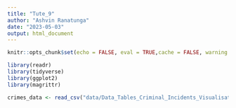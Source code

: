 ```yaml
---
title: "Tute_9"
author: "Ashvin Ranatunga"
date: "2023-05-03"
output: html_document
---
```


```r
knitr::opts_chunk$set(echo = FALSE, eval = TRUE,cache = FALSE, warning = FALSE, message = FALSE)
```

```r
library(readr)
library(tidyverse)
library(ggplot2)
library(magrittr)
```

```r
crimes_data <- read_csv("data/Data_Tables_Criminal_Incidents_Visualisation_Year_Ending_December_2019.csv")
```


